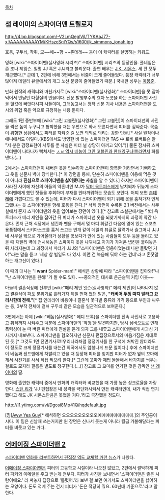 [[목차]]
== 샘 레이미의 스파이더맨 트릴로지 ==
http://4.bp.blogspot.com/-V2LmQeglVjI/TYKAaJ77-xI/AAAAAAAAAYM/KHszcSqlYQs/s1600/jk_simmons_jonah.jpg

호통, 구두쇠, 착취, 모~~에~~함 ~~츤데레~~ 등이 이 캐릭터를 설명하는 키워드.

영화 [wiki:"스파이더맨(실사영화 시리즈)" 스파이더맨] 시리즈의 등장인물. 풀네임은 존 조나 제임슨. 일명 JJ 혹은 JJJ라고 불리운다. 출연 배우는 [[J.K. 시몬스]]. 세 편 모두 개근했다.[* 근데 1, 2편에 비해 3편에서는 비중이 크게 줄어들었다. 등장 캐릭터가 너무 많아져 데일리 뷰글에서의 개그 노선 분량이 줄어들었기 때문.] 국내판 성우는 [[이봉준]].

만화 원작의 캐릭터와 마찬가지로 [wiki:"스파이더맨(실사영화)" 스파이더맨]을 못 잡아먹어서 안달인 다혈질의 인물이다. 신문 발행부수의 효자 노릇을 하는 스파이더맨 사진을 헐값에 빼앗다시피 사들이며, 그래놓고서는 정작 신문 기사 내용은 스파이더맨을 도시의 위협 혹은 악으로 규정하는 내용 뿐이다.

그래도 1편 중반부에 [wiki:"그린 고블린(실사영화)" 그린 고블린]이 스파이더맨의 사진을 찍은 놈이 누구냐고 협박했을 때는 우편으로 와서 모른다면서 피터를 감싸준다. 목숨이 위험한 상황에서도 피터를 지켜준 걸 보면 의외로 의리는 강한 인물.[* 사실 원작이나 애니에서도 이렇다.(KBS에서도 방영한 바 있는 스파이더맨 TAS 中 로비 로버트슨 왈 "저 분은 감정표현이 서투를 뿐 사실은 피터 널 상당히 아끼고 있어.")] 물론 잠시뒤 스파이더맨이 나타나자 빡쳐서는 [[wiki:"도와주고 누명쓰기"|ㅅㅂ 역시 네놈이 그린 고블린과 한패였구나!!!!]]라면서 화를 낸다.(...)

2에서는 스파이더맨이 내버린 옷을 입수하자 스파이더맨이 항복한 거라면서 기뻐하고 그 옷을 신문사 벽에 장식한다.[* 이 장면을 통해, 단순히 스파이더맨을 이용해 먹은 것이 아니라 '''진심으로 스파이더맨을 싫어했다는 사실'''을 알 수 있다.] 하지만 스파이더맨이 사라진 사이에 자신의 아들의 약혼녀인 MJ가 [[닥터 옥토퍼스]]에게 납치되자 뒤늦게 스파이더맨에게 했던 짓들을 후회하며 부재를 안타까워하는 모습도 보인다. 어찌 보면 [[츤데레]]에 가깝다고도 볼 수 있는데, 피터가 다시 스파이더맨이 되기 위해 옷을 훔쳐가자 언제 그랬냐는 듯 스파이더맨을 향해 호통을 친다.[* 삭제 장면이 수록된 2.1 버전에서는 사무실에서 혼자 스파이더맨의 옷을 입어보는 장면이 있다.][* 참고로 소설판에서는 닥터 옥토퍼스가 메리 제인을 잡아간 뒤 피터가 스파이더맨 옷을 되찾기까지의 과정이 약간 나온다. 먼저 근처 식당에서 냅킨과 펜을 구해서 몇 마디 휘갈긴 다음에 옆에 있는 스포츠용품점에서 스키마스크를 훔쳐 쓰고는 번개 같이 데일리 뷰글로 달려가서 슬그머니 JJJ네 사무실 밖으로 기어올라가 상황을 엿보다가 안에 있는 사람들이 모두 등을 돌리고 있을 때 재빨리 벽에 전시해놓은 스파이디 옷을 나꿔채고 자기가 가져온 냅킨을 붙여놓은 뒤 사라지는데 그 과정에서 피터가 JJJ의 "스파이더맨은 영웅이었는데 나만 몰랐던 거야"라는 말을 듣고 '세상 참 별일도 다 있지. 이런 건 녹음해 둬야 하는 건데'라고 혼잣말하는 개그신이 있다.] 

이 때의 대사는 "I '''want''' Spider-man!!"  해석은 상황에 따라 "스파이더맨을 잡아와!"나 "난 스파이더맨을 원해!"가 될 수도 있다. ~~중의적인 대사로 은근슬쩍 커밍 아웃~~

아들의 결혼식장에 신부인 [wiki:"메리 제인 왓슨(실사영화)" 메리 제인]이 나타나지 않고 결혼식이 파토 분위기로 흘러가자 제일 먼저 했던 말은, '''"캐비어 뚜껑 따지 말라고 요리사한테 전해."'''[* 집 인테리어 비용이나 결혼식 꽃다발 종류와 가격 등으로 부인과 싸우는 등, 3부작 전체에 걸쳐 구두쇠 같은 모습을 일관적으로 보여준다.]

3편에서는 아예 [wiki:"베놈(실사영화)" 에디 브록]을 스파이더맨 전속 사진사로 고용하고 취직까지 시켜주고 덕분에 스파이더맨의 '악행'을 발견하지만, 당시 심비오트로 인해 폭력성이 눈 떠 버린 피터에게 진실을 듣게 되자 그를 내쫓고 스파이더맨에게 사과성 기사까지 내보낸다. 스파이더맨을 혐오하지만 신문사 편집장으로서의 마음가짐은 제대로 된 듯.[* 그것도 1면 전면기사로!!우리나라처럼 정정기사를 한 구석에 처박진 않더라도 이 정도로 크게 정정기사를 내는건 외국에서도 엄청나게 드문 일이다.] 후에 스파이더맨이 베놈과 샌드맨에게 쳐발리고 있을 때 등장해 피터를 찾지만 피터가 없자 옆의 꼬마에게서 사진기를 사서 직접 찍으려 한다.[* 그런데 꼬마가 제법 똘똘해서 바가지를 씌우는 걸로도 모자라 필름은 별도로 청구한다.(…)] 참고로 그 꼬마를 연기한 것은 감독인 [[샘 레이미]]의 딸.

영화에 출연한 캐릭터 중에서 만화의 캐릭터와 비교했을 때 가장 높은 싱크로율을 자랑한다. [[스탠 리]]가 'JJ 편집장은 내 성격을 극단화시켜서 만든 캐릭터인데, 내가 직접 연기했다고 해도 JK 시몬스만큼은 못했을 거다.'라고 극찬했을 정도다. 

http://i1.ytimg.com/vi/Dgosi8Mp41Q/hqdefault.jpg

[밈][[Rage Guy|Aww Yea Guy]][* 해석하면 오오오오오오오오오예에에에에에에에에.]의 주인공이시다. 이 밈은 신날때 쓰는거지만 원 장면은 신나서 웃는게 아니라 월급 가불해달라는 피터를 비웃고 있는 거다.

== [[어메이징 스파이더맨 2]] ==
[http://web2.ruliweb.com/ruliboard/read.htm?main=av&table=society_news&find=subject&ftext=%BD%BA%C6%C4%C0%CC%B4%F5%B8%C7&flimit=200602&maxnum=205602&num=197574 스파이더맨 영화를 리부트하면서 편집장 역도 교체할 거란 뉴스]가 나왔다.

[[어메이징 스파이더맨]]은 피터의 고등학교 시절이라 나오진 않았고, 2편에서 짤막하게 피터 파커와 이메일을 주고 받는게 전부다. 피터가 사진을 보내면서 '스파이더맨은 좋은 사람이에요.' 라 써놓자 답장으로 '틀렸어.'라 보낸 걸 보면 여기서도 스파이더맨을 싫어하는 모양이다. 돈도 적게 주는 건지 피터가 '돈은 적당히 줘요. 60년대 기준으로.'라고 말한다.
